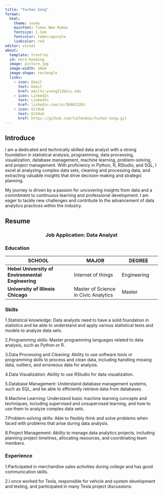 ```yaml
---
title: "Yuchen Song"
format:
  html: 
    theme: cosmo
    mainfont: Times New Roman
    fontsize: 1.1em
    fontcolor: rebeccapurple
    linkcolor: red
editor: visual
about:
  template: trestles
  id: hero-heading
  image: picture.jpg
  image-width: 10em
  image-shape: rectangle
  links: 
    - icon: Email
      text: Email
      href: mailto:ysong212@uic.edu
    - icon: LinkedIn
      text: LinkedIn
      href: linkedin.com/in/3b98132b1
    - icon: GitHub
      text: GitHub
      href: https://github.com/YuChenboy/Yuchen-Song.git
---
```


## Introduce

I am a dedicated and technically skilled data analyst with a strong foundation in statistical analysis, programming, data processing, visualization, database management, machine learning, problem-solving, and project management. With proficiency in Python, R, RStudio, and SQL, I excel at analyzing complex data sets, cleaning and processing data, and extracting valuable insights that drive decision-making and strategic planning.

My journey is driven by a passion for uncovering insights from data and a commitment to continuous learning and professional development. I am eager to tackle new challenges and contribute to the advancement of data analytics practices within the industry.

## Resume

<html>

<head>

```{=html}
<style>
.center {
  text-align: center;
}
</style>
```
</head>

<body>

::: center
<h3>Job Application: Data Analyst</h3>
:::

### Education

| SCHOOL                                            | MAJOR                                | DEGREE      |
|-------------------------------|-----------------------|------------------|
| **Hebei University of Environmental Engineering** | Internet of things                   | Engineering |
| **University of Illinois Chicago**                | Master of Science in Civic Analytics | Master      |

### Skills

1.Statistical knowledge: Data analysts need to have a solid foundation in statistics and be able to understand and apply various statistical tests and models to analyze data sets.

2.Programming skills: Master programming languages related to data analysis, such as Python or R.

3.Data Processing and Cleaning: Ability to use software tools or programming skills to process and clean data, including handling missing data, outliers, and erroneous data for analysis.

4.Data Visualization: Ability to use RStudio for data visualization.

5.Database Management: Understand database management systems, such as SQL, and be able to efficiently retrieve data from databases.

6.Machine Learning: Understand basic machine learning concepts and techniques, including supervised and unsupervised learning, and how to use them to analyze complex data sets.

7.Problem-solving skills: Able to flexibly think and solve problems when faced with problems that arise during data analysis.

8.Project Management: Ability to manage data analytics projects, including planning project timelines, allocating resources, and coordinating team members.

### Experience

1.Participated in merchandise sales activities during college and has good communication skills.

2.I once worked for Tesla, responsible for vehicle and system development and testing, and participated in many Tesla project discussions.
